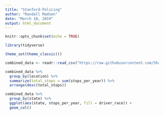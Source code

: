---
title: "Stanford-Policing"
author: "Randall Madsen"
date: "March 18, 2019"
output: html_document
---

```{r setup, include=FALSE}
knitr::opts_chunk$set(echo = TRUE)
```



```{r}
library(tidyverse)

theme_set(theme_classic())

combined_data <- readr::read_csv("https://raw.githubusercontent.com/5harad/openpolicing/master/results/data_for_figures/combined_data.csv")

combined_data %>% 
  group_by(location) %>% 
  summarize(total_stops = sum(stops_per_year)) %>% 
  arrange(desc(total_stops))

combined_data %>% 
  group_by(state) %>% 
  ggplot(aes(state, stops_per_year, fill = driver_race)) +
  geom_col()

```

